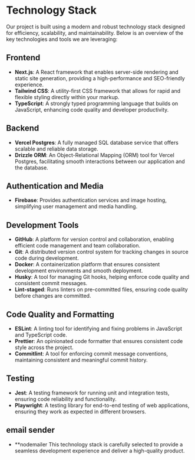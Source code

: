 # Technology Stack

Our project is built using a modern and robust technology stack designed for efficiency, scalability, and maintainability. Below is an overview of the key technologies and tools we are leveraging:

## Frontend

- **Next.js**: A React framework that enables server-side rendering and static site generation, providing a high-performance and SEO-friendly experience.
- **Tailwind CSS**: A utility-first CSS framework that allows for rapid and flexible styling directly within your markup.
- **TypeScript**: A strongly typed programming language that builds on JavaScript, enhancing code quality and developer productivity.

## Backend

- **Vercel Postgres**: A fully managed SQL database service that offers scalable and reliable data storage.
- **Drizzle ORM**: An Object-Relational Mapping (ORM) tool for Vercel Postgres, facilitating smooth interactions between our application and the database.

## Authentication and Media

- **Firebase**: Provides authentication services and image hosting, simplifying user management and media handling.

## Development Tools

- **GitHub**: A platform for version control and collaboration, enabling efficient code management and team collaboration.
- **Git**: A distributed version control system for tracking changes in source code during development.
- **Docker**: A containerization platform that ensures consistent development environments and smooth deployment.
- **Husky**: A tool for managing Git hooks, helping enforce code quality and consistent commit messages.
- **Lint-staged**: Runs linters on pre-committed files, ensuring code quality before changes are committed.

## Code Quality and Formatting

- **ESLint**: A linting tool for identifying and fixing problems in JavaScript and TypeScript code.
- **Prettier**: An opinionated code formatter that ensures consistent code style across the project.
- **Commitlint**: A tool for enforcing commit message conventions, maintaining consistent and meaningful commit history.

## Testing

- **Jest**: A testing framework for running unit and integration tests, ensuring code reliability and functionality.
- **Playwright**: A testing library for end-to-end testing of web applications, ensuring they work as expected in different browsers.

## email sender
- **nodemailer
This technology stack is carefully selected to provide a seamless development experience and deliver a high-quality product.
